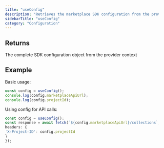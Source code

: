 ```yaml
---
title: "useConfig"
description: "Retrieves the marketplace SDK configuration from the provider context This hook provides access to the core SDK configuration that was passed to the MarketplaceSdkProvider. It includes API endpoints, chain configurations, and other SDK-wide settings needed by child components and hooks."
sidebarTitle: "useConfig"
category: "Configuration"
---
```


## Returns

The complete SDK configuration object from the provider context

## Example

Basic usage:
```typescript
const config = useConfig();
console.log(config.marketplaceApiUrl);
console.log(config.projectId);
```

Using config for API calls:
```typescript
const config = useConfig();
const response = await fetch(`${config.marketplaceApiUrl}/collections`, {
headers: {
'X-Project-ID': config.projectId
}
});
```

